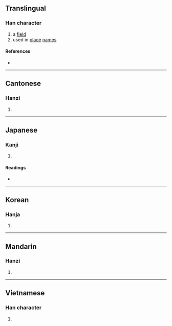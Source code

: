 {{character info/new}}
==Translingual==

===Han character===
{{Han char|rn=32|rad=土|as=06|sn=9|four=47120|canj=GBMR|ids=⿰土同}}

# a [[field]]
# used in [[place]] [[name]]s

====References====
* {{Han ref|kx=0227.300|dkj=05031|dj=0463.190|hdz=10439.030|uh=578C|ud=22412|bh=CE54|bd=52820}}

----

==Cantonese==

===Hanzi===
{{yue-hanzi|jyut=[[dung6]], [[tung6]]|y=dung6, tung6}}

# {{defn|lang=yue|sort=土06}}

----

==Japanese==

===Kanji===
{{ja-kanji|grade=|rs=土06}}

# {{defn|lang=ja|sort=土06}}

====Readings====
* {{ja-readings|on=[[とう]] (tō), [[つ]] (tsu)|kun=[[つぼ]] (tsubo)}}

----

==Korean==

===Hanja===
{{ko-hanja|hangeul=동|rv=dong|mr=tong}}

# {{defn|lang=ko|sort=土06}}

----

==Mandarin==

===Hanzi===
{{cmn-hanzi|pin=[[dòng]] ([[dong4]])|wg=tung<sup>4</sup>}}

# {{defn|lang=cmn|sort=土06}}

----

==Vietnamese==

===Han character===
{{vi-hantu|[[đồng]]|rs=土06}}

# {{defn|lang=vi|sort=土06}}